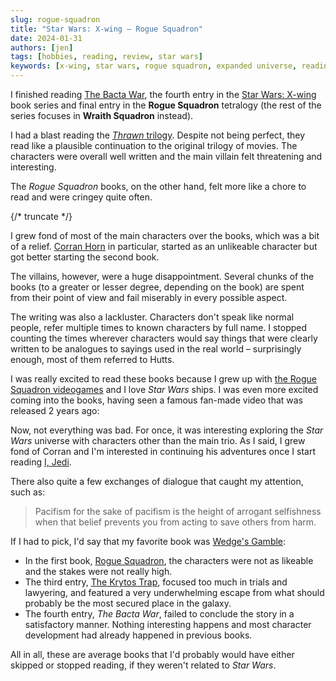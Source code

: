 ```yaml
---
slug: rogue-squadron
title: "Star Wars: X-wing – Rogue Squadron"
date: 2024-01-31
authors: [jen]
tags: [hobbies, reading, review, star wars]
keywords: [x-wing, star wars, rogue squadron, expanded universe, reading]
---
```



I finished reading [The Bacta War](https://starwars.fandom.com/wiki/X-Wing:_The_Bacta_War), the fourth entry in the [Star Wars: X-wing](<https://starwars.fandom.com/wiki/Star_Wars:_X-Wing_(novel_series)>) book series and final entry in the **Rogue Squadron** tetralogy (the rest of the series focuses in **Wraith Squadron** instead).

I had a blast reading the [_Thrawn_ trilogy](https://en.wikipedia.org/wiki/Thrawn_trilogy).
Despite not being perfect, they read like a plausible continuation to the original trilogy of movies.
The characters were overall well written and the main villain felt threatening and interesting.

The _Rogue Squadron_ books, on the other hand, felt more like a chore to read and were cringey quite often.

{/* truncate */}

I grew fond of most of the main characters over the books, which was a bit of a relief.
[Corran Horn](https://starwars.fandom.com/wiki/Corran_Horn/Legends) in particular, started as an unlikeable character but got better starting the second book.

The villains, however, were a huge disappointment.
Several chunks of the books (to a greater or lesser degree, depending on the book) are spent from their point of view and fail miserably in every possible aspect.

The writing was also a lackluster.
Characters don't speak like normal people, refer multiple times to known characters by full name.
I stopped counting the times wherever characters would say things that were clearly written to be analogues to sayings used in the real world – surprisingly enough, most of them referred to Hutts.

I was really excited to read these books because I grew up with [the Rogue Squadron videogames](<https://en.wikipedia.org/wiki/Star_Wars:_Rogue_Squadron_(series)>) and I love _Star Wars_ ships.
I was even more excited coming into the books, having seen a famous fan-made video that was released 2 years ago:

<YouTube videoId="urAnFZBx7rE" noCookie={true} />

Now, not everything was bad.
For once, it was interesting exploring the _Star Wars_ universe with characters other than the main trio.
As I said, I grew fond of Corran and I'm interested in continuing his adventures once I start reading [I, Jedi](https://starwars.fandom.com/wiki/I,_Jedi).

There also quite a few exchanges of dialogue that caught my attention, such as:

> Pacifism for the sake of pacifism is the height of arrogant selfishness when that belief prevents you from acting to save others from harm.

If I had to pick, I'd say that my favorite book was [Wedge's Gamble](https://starwars.fandom.com/wiki/X-Wing:_Wedge%27s_Gamble):

- In the first book, [Rogue Squadron](https://starwars.fandom.com/wiki/X-Wing:_Rogue_Squadron), the characters were not as likeable and the stakes were not really high.
- The third entry, [The Krytos Trap](https://starwars.fandom.com/wiki/X-Wing:_The_Krytos_Trap), focused too much in trials and lawyering, and featured a very underwhelming escape from what should probably be the most secured place in the galaxy.
- The fourth entry, _The Bacta War_, failed to conclude the story in a satisfactory manner.
  Nothing interesting happens and most character development had already happened in previous books.

All in all, these are average books that I'd probably would have either skipped or stopped reading, if they weren't related to _Star Wars_.
